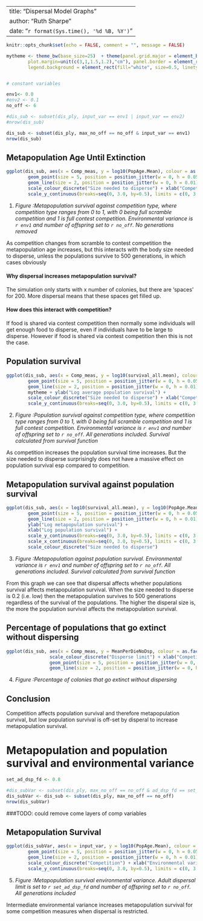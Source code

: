 
---
title: "Dispersal Model Graphs"
author: "Ruth Sharpe"
date: "`r format(Sys.time(), '%d %B, %Y')`"
---

```{r docSettings, include = FALSE}
knitr::opts_chunk$set(echo = FALSE, comment = "", message = FALSE)

mytheme <- theme_bw(base_size=25)  + theme(panel.grid.major = element_blank(), panel.grid.minor = element_blank(), panel.margin= unit(0.75, "lines"),
		plot.margin=unit(c(3,1,1.5,1.2),"cm"), panel.border = element_rect(fill = NA, colour = "black", linetype=1, size = 1), legend.position="bottom", 
		legend.background = element_rect(fill="white", size=0.5, linetype="solid", colour ="black"), legend.text=element_text(size=15))


# constant variables

env1<- 0.0
#env2 <- 0.1
no_off <- 6 

#dis_sub <- subset(dis_ply, input_var == env1 | input_var == env2)
#nrow(dis_sub)

dis_sub <- subset(dis_ply, max_no_off == no_off & input_var == env1)
nrow(dis_sub)

```



Metapopulation Age Until Extinction
---
```{r metapop, fig.height=12, fig.width=14}



ggplot(dis_sub, aes(x = Comp_meas, y = log10(PopAge.Mean), colour = as.factor(ad_dsp_fd))) + 
		geom_point(size = 5, position = position_jitter(w = 0, h = 0.05)) + 
		geom_line(size = 2, position = position_jitter(w = 0, h = 0.01)) + mytheme + ylab("Log max metapopulation age") + 
		scale_colour_discrete("Size needed to disperse") + xlab("Competition measure") +
		scale_y_continuous(breaks=seq(0, 3.0, by=0.5), limits = c(0, 3.0))

```

(@) _Figure :Metapopulation survival against competition type, where competition
type ranges from 0 to 1, with 0 being full scramble competition and 1 is full
contest competition. Environmental variance is `r env1` and number of offspring
set to `r no_off`. No generations removed_


As competition changes from scramble to contest competition the metapopulation age increases, but this interacts with the body size needed to disperse,
unless the populations survive to 500 generations, in which cases obviously 


#### Why dispersal increases metapopulation survival?

The simulation only starts with x number of colonies, but there are ‘spaces’ for 200. More dispersal means that these spaces get filled up. 

#### How does this interact with competition? 

If food is shared via contest competition then normally some individuals will get enough food to disperse, even if individuals have to be large to disperse. 
However if food is shared via contest competition then this is not the case.


Population survival
---

```{r popSurv, fig.height=12, fig.width=14}

ggplot(dis_sub, aes(x = Comp_meas, y = log10(survival_all.mean), colour = as.factor(ad_dsp_fd))) + 
		geom_point(size = 5, position = position_jitter(w = 0, h = 0.05)) + 
		geom_line(size = 2, position = position_jitter(w = 0, h = 0.01)) + 
		mytheme + ylab("Log average population survival") + 
		scale_colour_discrete("Size needed to disperse") + xlab("Competition measure") +
		scale_y_continuous(breaks=seq(0, 3.0, by=0.5), limits = c(0, 3.0)) 


```

(@) _Figure :Population survival against competition type, where competition
type ranges from 0 to 1, with 0 being full scramble competition and 1 is full
contest competition. Environmental variance is `r env1` and number of offspring
set to `r no_off`. All generations included. Survival calculated from survival
function_

As competition increases the population survival time increases. 
But the size needed to disperse surprisingly does not have a massive effect on population survival esp compared to competition.


Metapopulation survival against population survival
---


```{r MetSurvpopSurv, fig.height=12, fig.width=14}

ggplot(dis_sub, aes(x = log10(survival_all.mean), y = log10(PopAge.Mean), colour = as.factor(ad_dsp_fd)))  + 	mytheme +
		geom_point(size = 5, position = position_jitter(w = 0, h = 0.05)) + 
		geom_line(size = 2, position = position_jitter(w = 0, h = 0.01)) + 
		ylab("Log metapopulation survival") + 
		xlab("Log population survival") +
		scale_y_continuous(breaks=seq(0, 3.0, by=0.5), limits = c(0, 3.0)) +
		scale_x_continuous(breaks=seq(0, 3.0, by=0.5), limits = c(0, 3.0)) + 
		scale_colour_discrete("Size needed to disperse") 


```

(@) _Figure :Metapopulation against population survival. Environmental variance is `r env1` and number of offspring
set to `r no_off`. All generations included. Survival calculated from survival
function_

From this graph we can see that dispersal affects whether populations survival affects metapopulation survival. 
When the size needed to disperse is 0.2 (i.e. low) then the metapopulation survives to 500 generations regardless of the
survival of the populations. The higher the disperal size is, the more the population survival affects the metapopulation survival.


Percentage of populations that go extinct without dispersing
-----

```{r popsExtNoDisp,  fig.height=12, fig.width=14}

ggplot(dis_sub, aes(x = Comp_meas, y = MeanPerDieNoDsp, colour = as.factor(ad_dsp_fd))) + mytheme + 
				scale_colour_discrete("Disperse limit") + xlab("Competition") + ylab("% of pops") +
				geom_point(size = 5, position = position_jitter(w = 0, h = 0.05)) + 
				geom_line(size = 2, position = position_jitter(w = 0, h = 0.01))


```
(@) _Figure :Percentage of colonies that go extinct without dispersing_



Conclusion
---
Competition affects population survival and therefore metapopulation survival, but low population survival is off-set by disperal to increase metapopulation survival.


Metapopulation and population survival and environmental variance
===


```{r envFile, include = FALSE}

set_ad_dsp_fd <- 0.8

#dis_subVar <- subset(dis_ply, max_no_off == no_off & ad_dsp_fd == set_ad_dsp_fd)
dis_subVar <- dis_sub <- subset(dis_ply, max_no_off == no_off)
nrow(dis_subVar)

```

###TODO: could remove come layers of comp variables

Metapopulation Survival
---
```{r metapopVar, fig.height=12, fig.width=15}

ggplot(dis_subVar, aes(x = input_var, y = log10(PopAge.Mean), colour = as.factor(Comp_meas))) + 
		geom_point(size = 5, position = position_jitter(w = 0, h = 0.05)) + 
		geom_line(size = 2, position = position_jitter(w = 0, h = 0.01)) + mytheme + ylab("Log max metapopulation age") + 
		scale_colour_discrete("Competition") + xlab("Environmental variation") +
		scale_y_continuous(breaks=seq(0, 3.0, by=0.5), limits = c(0, 3.0)) + facet_wrap(~ad_dsp_fd)
```

(@) _Figure :Metapopulation survival environmental variance. Adult dispersal limit is set to `r set_ad_dsp_fd` and number of offspring
set to `r no_off`. All generations included_

Intermediate environmental variance increases metapopulation survival for some competition measures when dispersal is restricted.